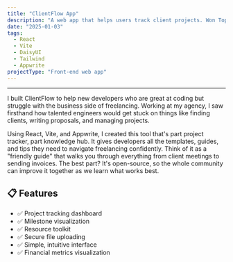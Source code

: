 ```yaml
---
title: "ClientFlow App"
description: "A web app that helps users track client projects. Won Top of Category at the 100Devs Hackathon."
date: "2025-01-03"
tags:
  - React
  - Vite
  - DaisyUI
  - Tailwind
  - Appwrite
projectType: "Front-end web app"
---
```



---

<MdxPublicImage src="/projects/clientflow/clientflow.png" />

I built ClientFlow to help new developers who are great at coding but struggle with the business side of freelancing. Working at my agency, I saw firsthand how talented engineers would get stuck on things like finding clients, writing proposals, and managing projects.

Using React, Vite, and Appwrite, I created this tool that's part project tracker, part knowledge hub. It gives developers all the templates, guides, and tips they need to navigate freelancing confidently. Think of it as a "friendly guide" that walks you through everything from client meetings to sending invoices. The best part? It's open-source, so the whole community can improve it together as we learn what works best.

## 📋 Features

- ✅ Project tracking dashboard
- ✅ Milestone visualization
- ✅ Resource toolkit
- ✅ Secure file uploading
- ✅ Simple, intuitive interface
- ✅ Financial metrics visualization

